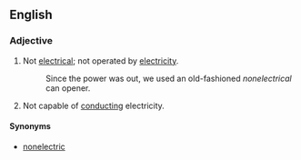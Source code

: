 ==English==

===Adjective===
{{en-adj}}
# Not [[electrical]]; not operated by [[electricity]].
#: Since the power was out, we used an old-fashioned ''nonelectrical'' can opener.
# Not capable of [[conduct]]ing electricity.

====Synonyms====
* [[nonelectric]]
